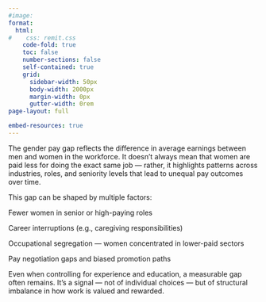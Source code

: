 ```yaml
---
#image: 
format:
  html:
#    css: remit.css
    code-fold: true
    toc: false
    number-sections: false
    self-contained: true
    grid:
      sidebar-width: 50px
      body-width: 2000px
      margin-width: 0px
      gutter-width: 0rem
page-layout: full

embed-resources: true
---
```


The gender pay gap reflects the difference in average earnings between men and women in the workforce. It doesn’t always mean that women are paid less for doing the exact same job — rather, it highlights patterns across industries, roles, and seniority levels that lead to unequal pay outcomes over time.

This gap can be shaped by multiple factors:

Fewer women in senior or high-paying roles

Career interruptions (e.g., caregiving responsibilities)

Occupational segregation — women concentrated in lower-paid sectors

Pay negotiation gaps and biased promotion paths

Even when controlling for experience and education, a measurable gap often remains. It’s a signal — not of individual choices — but of structural imbalance in how work is valued and rewarded.

